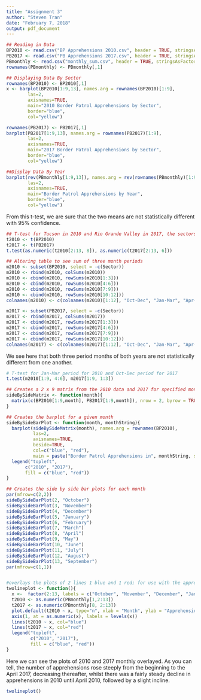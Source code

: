 ```yaml
---
title: "Assignment 3"
author: "Steven Tran"
date: "February 7, 2018"
output: pdf_document
---
```


```R
## Reading in Data
BP2010 <- read.csv("BP Apprehensions 2010.csv", header = TRUE, stringsAsFactors = FALSE)
PB2017 <- read.csv("PB Apprehensions 2017.csv", header = TRUE, stringsAsFactors = TRUE)
PBmonthly <- read.csv("monthly_sum.csv", header = TRUE, stringsAsFactors = TRUE)
rownames(PBmonthly) <- PBmonthly[,1]

## Displaying Data By Sector
rownames(BP2010) <- BP2010[,1]
x <- barplot(BP2010[1:9,13], names.arg = rownames(BP2010)[1:9],
        las=2,
        axisnames=TRUE,
        main="2010 Border Patrol Apprehensions by Sector",
        border="blue",
        col="yellow")

rownames(PB2017) <- PB2017[,1]
barplot(PB2017[1:9,13], names.arg = rownames(PB2017)[1:9],
        las=2,
        axisnames=TRUE,
        main="2017 Border Patrol Apprehensions by Sector",
        border="blue",
        col="yellow")

##Display Data By Year
barplot(rev(PBmonthly[1:9,13]), names.arg = rev(rownames(PBmonthly)[1:9]),
        las=2,
        axisnames=TRUE,
        main="Border Patrol Apprehensions by Year",
        border="blue",
        col="yellow")
```

From this t-test, we are sure that the two means are not statistically different with 95% confidence.
```R
## T-test for Tucson in 2010 and Rio Grande Valley in 2017, the sectors with the most apprehensions in those years
t2010 <- t(BP2010)
t2017 <- t(PB2017)
t.test(as.numeric(t2010[2:13, 8]), as.numeric(t2017[2:13, 6]))

## Altering table to see sum of three month periods 
m2010 <- subset(BP2010, select = -c(Sector))
m2010 <- rbind(m2010, colSums(m2010))
m2010 <- cbind(m2010, rowSums(m2010[1:3]))
m2010 <- cbind(m2010, rowSums(m2010[4:6]))
m2010 <- cbind(m2010, rowSums(m2010[7:9]))
m2010 <- cbind(m2010, rowSums(m2010[10:12]))
colnames(m2010) <- c(colnames(m2010)[1:12], "Oct-Dec", "Jan-Mar", "Apr-Jun", "Jul-Aug")

m2017 <- subset(PB2017, select = -c(Sector))
m2017 <- rbind(m2017, colSums(m2017))
m2017 <- cbind(m2017, rowSums(m2017[1:3]))
m2017 <- cbind(m2017, rowSums(m2017[4:6]))
m2017 <- cbind(m2017, rowSums(m2017[7:9]))
m2017 <- cbind(m2017, rowSums(m2017[10:12]))
colnames(m2017) <- c(colnames(m2017)[1:12], "Oct-Dec", "Jan-Mar", "Apr-Jun", "Jul-Aug")
```

We see here that both three period months of both years are not statistically different from one another. 
```R
# T-test for Jan-Mar period for 2010 and Oct-Dec period for 2017
t.test(m2010[1:9, 4:6], m2017[1:9, 1:3])

## Creates a 2 x 9 matrix from the 2010 data and 2017 for specified month
sideBySideMatrix <- function(month){
  matrix(c(BP2010[1:9,month], PB2017[1:9,month]), nrow = 2, byrow = TRUE)
}

## Creates the barplot for a given month
sideBySideBarPlot <- function(month, monthString){
  barplot(sideBySideMatrix(month), names.arg = rownames(BP2010),
          las=2,
          axisnames=TRUE,
          beside=TRUE,
          col=c("blue", "red"),
          main = paste("Border Patrol Apprehensions in", monthString, sep=" "))
  legend("topleft", 
       c("2010", "2017"), 
       fill = c("blue", "red"))
}

## Creates the side by side bar plots for each month
par(mfrow=c(2,2))
sideBySideBarPlot(2, "October")
sideBySideBarPlot(3, "November")
sideBySideBarPlot(4, "December")
sideBySideBarPlot(5, "January")
sideBySideBarPlot(6, "February")
sideBySideBarPlot(7, "March")
sideBySideBarPlot(8, "April")
sideBySideBarPlot(9, "May")
sideBySideBarPlot(10, "June")
sideBySideBarPlot(11, "July")
sideBySideBarPlot(12, "August")
sideBySideBarPlot(13, "September")
par(mfrow=c(1,1))


#overlays the plots of 2 lines 1 blue and 1 red; for use with the apprehensions by month of 2010 and 2017
twolineplot <- function(){
  x <-  factor(2:13, labels = c("October", "November", "December", "January", "February", "March", "April","May","June","July","August","September"))
  t2010 <- as.numeric(PBmonthly[1,2:13])
  t2017 <- as.numeric(PBmonthly[8, 2:13])
  plot.default(t2010 ~ x, type="n", xlab = "Month", ylab = "Apprehensions", main = "Apprehensions By Month", ylim = c(min(t2010),max(t2017)), xaxt = "n")
  axis(1, at = as.numeric(x), labels = levels(x))
  lines(t2010 ~ x, col="blue")
  lines(t2017 ~ x, col="red")
  legend("topleft", 
         c("2010", "2017"), 
         fill = c("blue", "red"))
}
```
Here we can see the plots of 2010 and 2017 monthly overlayed. As you can tell, the number of apprehensions rose steeply from the beginning to the April 2017, decreasing thereafter, whilst there was a fairly steady decline in apprehensions in 2010 until April 2010, followed by a slight incline.

```R
twolineplot()
```